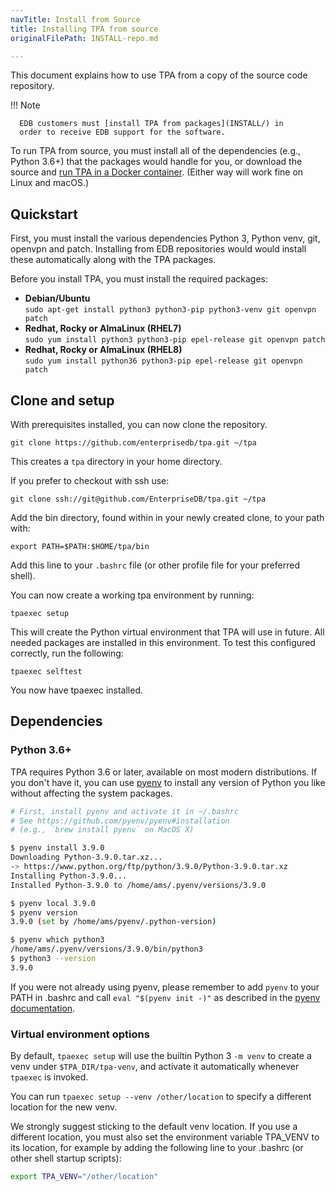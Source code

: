 ```yaml
---
navTitle: Install from Source
title: Installing TPA from source
originalFilePath: INSTALL-repo.md

---
```


This document explains how to use TPA from a copy of the source code
repository.

!!! Note

      EDB customers must [install TPA from packages](INSTALL/) in
      order to receive EDB support for the software.

To run TPA from source, you must install all of the dependencies
(e.g., Python 3.6+) that the packages would handle for you, or download
the source and [run TPA in a Docker container](reference/INSTALL-docker/).
(Either way will work fine on Linux and macOS.)

## Quickstart

First, you must install the various dependencies Python 3, Python 
venv, git, openvpn and patch. Installing from EDB repositories would
would  install these automatically along with the TPA 
packages.  

Before you install TPA, you must install the required packages: 

-   **Debian/Ubuntu** <br/> `sudo apt-get install python3 python3-pip python3-venv git openvpn patch`
-   **Redhat, Rocky or AlmaLinux (RHEL7)** <br/> `sudo yum install python3 python3-pip epel-release git openvpn patch`
-   **Redhat, Rocky or AlmaLinux (RHEL8)** <br/>`sudo yum install python36 python3-pip epel-release git openvpn patch`

## Clone and setup

With prerequisites installed, you can now clone the repository.

```
git clone https://github.com/enterprisedb/tpa.git ~/tpa
```

This creates a `tpa` directory in your home directory.

If you prefer to checkout with ssh use:<br/>

```
git clone ssh://git@github.com/EnterpriseDB/tpa.git ~/tpa
```

Add the bin directory, found within in your newly created clone, to your path with:

`export PATH=$PATH:$HOME/tpa/bin`

Add this line to your `.bashrc` file (or other profile file for your preferred shell).

You can now create a working tpa environment by running:

`tpaexec setup`

This will create the Python virtual environment that TPA will use in future. All needed packages are installed in this environment. To test this configured correctly, run the following:

`tpaexec selftest`

You now have tpaexec installed.

## Dependencies

### Python 3.6+

TPA requires Python 3.6 or later, available on most
modern distributions. If you don't have it, you can use
[pyenv](https://github.com/pyenv/pyenv) to install any version of Python
you like without affecting the system packages.

```bash
# First, install pyenv and activate it in ~/.bashrc
# See https://github.com/pyenv/pyenv#installation
# (e.g., `brew install pyenv` on MacOS X)

$ pyenv install 3.9.0
Downloading Python-3.9.0.tar.xz...
-> https://www.python.org/ftp/python/3.9.0/Python-3.9.0.tar.xz
Installing Python-3.9.0...
Installed Python-3.9.0 to /home/ams/.pyenv/versions/3.9.0

$ pyenv local 3.9.0
$ pyenv version
3.9.0 (set by /home/ams/pyenv/.python-version)

$ pyenv which python3
/home/ams/.pyenv/versions/3.9.0/bin/python3
$ python3 --version
3.9.0
```

If you were not already using pyenv, please remember to add `pyenv` to
your PATH in .bashrc and call `eval "$(pyenv init -)"` as described in
the [pyenv documentation](https://github.com/pyenv/pyenv#installation).

### Virtual environment options

By default, `tpaexec setup` will use the builtin Python 3 `-m venv`
to create a venv under `$TPA_DIR/tpa-venv`, and activate it
automatically whenever `tpaexec` is invoked.

You can run `tpaexec setup --venv /other/location` to specify a
different location for the new venv.

We strongly suggest sticking to the default venv location. If you use a
different location, you must also set the environment variable TPA_VENV
to its location, for example by adding the following line to your
.bashrc (or other shell startup scripts):

```bash
export TPA_VENV="/other/location"
```
